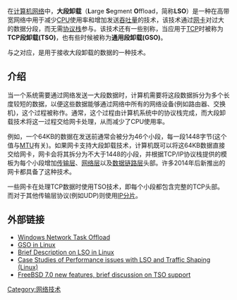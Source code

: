 在[[计算机网络|计算机网络]]中，'''大段卸载'''（'''L'''arge '''S'''egment '''O'''ffload，简称'''LSO'''）是一种在高带宽网络中用于减少[[中央处理器|CPU]]使用率和增加发送[[吞吐量|吞吐量]]的技术，该技术通过[[网卡|网卡]]对过大的数据分段，而无需[[协议栈|协议栈]]参与。该技术还有一些别称，当应用于[[传输控制协议|TCP]]时被称为'''TCP段卸载(TSO)'''，也有些时候被称为'''通用段卸载(GSO)'''。

与之对应，{{tsl|en|Large receive offload|大接收卸载}}是用于接收大段卸载的数据的一种技术。

==介绍==
当一个系统需要通过网络发送一大段数据时，计算机需要将这段数据拆分为多个长度较短的数据，以便这些数据能够通过网络中所有的网络设备(例如路由器、交换机)，这个过程被称作{{tsl|en|Packet segmentation|分段}}。通常，这个过程由计算机系统中的协议栈完成，而大段卸载技术将这一过程交给网卡处理，从而减少了CPU使用率。

例如，一个64KB的数据在发送前通常会被分为46个小段，每一段1448字节(这个值与[[MTU|MTU]]有关)。如果网卡支持大段卸载技术，计算机既可以将这64KB数据直接交给网卡，网卡会将其拆分为不大于1448的小段，并根据TCP/IP协议栈提供的模板为每个小段增加[[传输层|传输层]]、[[网络层|网络层]]以及[[数据链路层|数据链路层]]头部。许多2014年后新推出的网卡都具备了这种技术。

一些网卡在处理TCP数据时使用TSO技术，即每个小段都包含完整的TCP头部。而对于其他传输层协议(例如UDP)则使用[[IP分片|IP分片]]。

== 外部链接 ==
* [https://web.archive.org/web/20100315073936/http://www.microsoft.com/whdc/device/network/taskoffload.mspx Windows Network Task Offload]
* [http://www.linuxfoundation.org/collaborate/workgroups/networking/gso GSO in Linux]{{Wayback|url=http://www.linuxfoundation.org/collaborate/workgroups/networking/gso |date=20160513151600 }}
* [https://web.archive.org/web/20150406021759/http://kb.pert.geant.net/PERTKB/LargeSendOffloadLSO Brief Description on LSO in Linux]
* [https://web.archive.org/web/20130118092104/http://kb.pert.geant.net/PERTKB/PerformanceCaseStudies Case Studies of Performance issues with LSO and Traffic Shaping (Linux)]
* [http://www.onlamp.com/pub/a/bsd/2008/02/26/whats-new-in-freebsd-70.html?page=1 FreeBSD 7.0 new features, brief discussion on TSO support]{{Wayback|url=http://www.onlamp.com/pub/a/bsd/2008/02/26/whats-new-in-freebsd-70.html?page=1 |date=20161221164032 }}

[[Category:网络技术|Category:网络技术]]